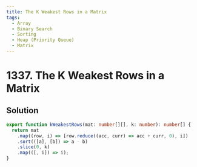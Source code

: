 ```yaml
---
title: The K Weakest Rows in a Matrix
tags:
  - Array
  - Binary Search
  - Sorting
  - Heap (Priority Queue)
  - Matrix
---
```


# 1337. The K Weakest Rows in a Matrix

<Badges>
  <LevelBadge level="easy" />
  <TopicBadge name="Array" slug="array" />
  <TopicBadge name="Binary Search" slug="binary-search" />
  <TopicBadge name="Sorting" slug="sorting" />
  <TopicBadge name="Heap (Priority Queue)" slug="heap-priority-queue" />
  <TopicBadge name="Matrix" slug="matrix" />
</Badges>

## Solution

```typescript filename="solution.ts" copy
export function kWeakestRows(mat: number[][], k: number): number[] {
  return mat
    .map((row, i) => [row.reduce((acc, curr) => acc + curr, 0), i])
    .sort(([a], [b]) => a - b)
    .slice(0, k)
    .map(([, i]) => i);
}
```

<ProblemLink
  codingSite="leetcode"
  href="https://leetcode.com/problems/the-k-weakest-rows-in-a-matrix"
  title="The K Weakest Rows in a Matrix"
/>

